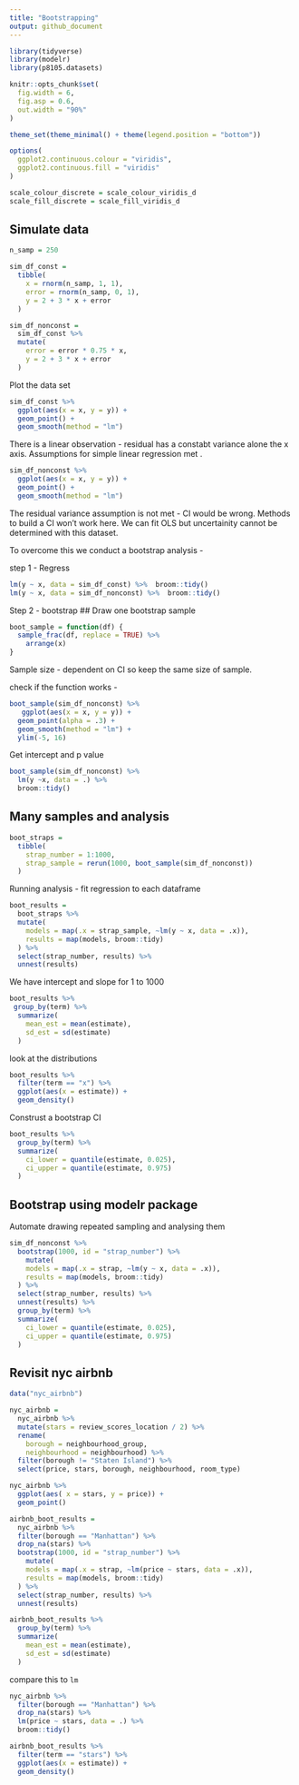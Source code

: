 ```yaml
---
title: "Bootstrapping"
output: github_document
---
```


```r
library(tidyverse)
library(modelr)
library(p8105.datasets)

knitr::opts_chunk$set(
  fig.width = 6,
  fig.asp = 0.6,
  out.width = "90%"
)

theme_set(theme_minimal() + theme(legend.position = "bottom"))

options(
  ggplot2.continuous.colour = "viridis",
  ggplot2.continuous.fill = "viridis"
)

scale_colour_discrete = scale_colour_viridis_d
scale_fill_discrete = scale_fill_viridis_d
```

## Simulate data 

```r
n_samp = 250

sim_df_const = 
  tibble(
    x = rnorm(n_samp, 1, 1),
    error = rnorm(n_samp, 0, 1),
    y = 2 + 3 * x + error
  )

sim_df_nonconst = 
  sim_df_const %>% 
  mutate(
    error = error * 0.75 * x, 
    y = 2 + 3 * x + error
  )
```

Plot the data set 

```r
sim_df_const %>% 
  ggplot(aes(x = x, y = y)) +
  geom_point() +
  geom_smooth(method = "lm")
```

There is a linear observation - residual has a constabt variance alone the x axis. 
Assumptions for simple linear regression met . 


```r
sim_df_nonconst %>% 
  ggplot(aes(x = x, y = y)) +
  geom_point() +
  geom_smooth(method = "lm")
```

The residual variance assumption is not met - CI would be wrong. Methods to build a CI won't work here. We can fit OLS but uncertainity cannot be determined with this dataset. 

To overcome this we conduct a bootstrap analysis - 

step 1 - Regress 

```r
lm(y ~ x, data = sim_df_const) %>%  broom::tidy()
lm(y ~ x, data = sim_df_nonconst) %>%  broom::tidy()
```

Step 2 - bootstrap 
## Draw one bootstrap sample 

```r
boot_sample = function(df) {
  sample_frac(df, replace = TRUE) %>% 
    arrange(x)
}
```

Sample size - dependent on CI so keep the same size of sample.

check if the function works - 

```r
boot_sample(sim_df_nonconst) %>% 
   ggplot(aes(x = x, y = y)) +
  geom_point(alpha = .3) +
  geom_smooth(method = "lm") + 
  ylim(-5, 16)
```

Get intercept and p value 

```r
boot_sample(sim_df_nonconst) %>% 
  lm(y ~x, data = .) %>% 
  broom::tidy()
```

## Many samples and analysis 

```r
boot_straps = 
  tibble(
    strap_number = 1:1000,
    strap_sample = rerun(1000, boot_sample(sim_df_nonconst))
  )
```

Running analysis - fit regression to each dataframe 

```r
boot_results = 
  boot_straps %>% 
  mutate(
    models = map(.x = strap_sample, ~lm(y ~ x, data = .x)),
    results = map(models, broom::tidy)
  ) %>% 
  select(strap_number, results) %>% 
  unnest(results)
```

We have intercept and slope for 1 to 1000

```r
boot_results %>% 
 group_by(term) %>% 
  summarize(
    mean_est = mean(estimate),
    sd_est = sd(estimate)
  )
```

look at the distributions 

```r
boot_results %>% 
  filter(term == "x") %>% 
  ggplot(aes(x = estimate)) +
  geom_density()
```

Construst a bootstrap CI 

```r
boot_results %>% 
  group_by(term) %>% 
  summarize(
    ci_lower = quantile(estimate, 0.025),
    ci_upper = quantile(estimate, 0.975)
  )
```

## Bootstrap using modelr package 

Automate drawing repeated sampling and analysing them 

```r
sim_df_nonconst %>% 
  bootstrap(1000, id = "strap_number") %>% 
    mutate(
    models = map(.x = strap, ~lm(y ~ x, data = .x)),
    results = map(models, broom::tidy)
  ) %>% 
  select(strap_number, results) %>% 
  unnest(results) %>% 
  group_by(term) %>% 
  summarize(
    ci_lower = quantile(estimate, 0.025),
    ci_upper = quantile(estimate, 0.975)
  )
```

## Revisit nyc airbnb

```r
data("nyc_airbnb")

nyc_airbnb = 
  nyc_airbnb %>% 
  mutate(stars = review_scores_location / 2) %>% 
  rename(
    borough = neighbourhood_group,
    neighbourhood = neighbourhood) %>% 
  filter(borough != "Staten Island") %>% 
  select(price, stars, borough, neighbourhood, room_type) 
```


```r
nyc_airbnb %>% 
  ggplot(aes( x = stars, y = price)) +
  geom_point()
```

```r
airbnb_boot_results =
  nyc_airbnb %>% 
  filter(borough == "Manhattan") %>% 
  drop_na(stars) %>% 
  bootstrap(1000, id = "strap_number") %>% 
    mutate(
    models = map(.x = strap, ~lm(price ~ stars, data = .x)),
    results = map(models, broom::tidy)
  ) %>% 
  select(strap_number, results) %>% 
  unnest(results)

airbnb_boot_results %>% 
  group_by(term) %>% 
  summarize(
    mean_est = mean(estimate),
    sd_est = sd(estimate)
  )
```

compare this to `lm`

```r
nyc_airbnb %>% 
  filter(borough == "Manhattan") %>% 
  drop_na(stars) %>% 
  lm(price ~ stars, data = .) %>% 
  broom::tidy()
```

```r
airbnb_boot_results %>% 
  filter(term == "stars") %>% 
  ggplot(aes(x = estimate)) +
  geom_density()
```

